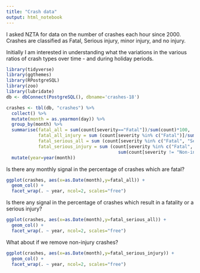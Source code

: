 ```yaml
---
title: "Crash data"
output: html_notebook
---
```


I asked NZTA for data on the number of crashes each hour since 2000. Crashes are
classified as Fatal, Serious injury, minor injury, and no injury.

Initially I am interested in understanding what the variations in the various ratios
of crash types over time - and during holiday periods.

```r
library(tidyverse)
library(ggthemes)
library(RPostgreSQL)
library(zoo)
library(lubridate)
db <- dbConnect(PostgreSQL(), dbname='crashes-18')
```

```r
crashes <- tbl(db, "crashes") %>%
  collect() %>%
  mutate(month = as.yearmon(day)) %>%
  group_by(month) %>%
  summarise(fatal_all = sum(count[severity=="Fatal"])/sum(count)*100,
            fatal_all_injury = sum (count[severity %in% c("Fatal")]/sum(count[severity != "Non-injury"])*100),
            fatal_serious_all = sum (count[severity %in% c("Fatal", "Serious")]/sum(count)*100),
            fatal_serious_injury = sum (count[severity %in% c("Fatal", "Serious")]/
                                          sum(count[severity != "Non-injury"])*100)) %>%
  mutate(year=year(month))
```

Is there any monthly signal in the percentage of crashes which are fatal?

```r
ggplot(crashes, aes(x=as.Date(month),y=fatal_all)) +
  geom_col() +
  facet_wrap(. ~ year, ncol=2, scales="free")
```

Is there any signal in the percentage of crashes which result in a fatality or a serious injury?

```r
ggplot(crashes, aes(x=as.Date(month),y=fatal_serious_all)) +
  geom_col() +
  facet_wrap(. ~ year, ncol=2, scales="free")
```

What about if we remove non-injury crashes?

```r
ggplot(crashes, aes(x=as.Date(month),y=fatal_serious_injury)) +
  geom_col() +
  facet_wrap(. ~ year, ncol=2, scales="free")
```